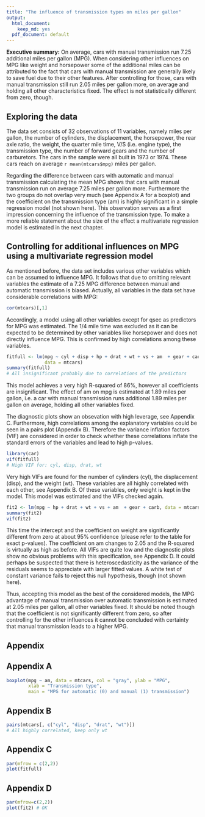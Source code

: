 ```yaml
---
title: "The influence of transmission types on miles per gallon"
output:
  html_document:
    keep_md: yes
  pdf_document: default
---
```

**Executive summary:** On average, cars with manual transmission run 7.25 additional miles per gallon (MPG). When considering other influences on MPG like weight and horsepower some of the additional miles can be attributed to the fact that cars with manual transmission are generally likely to save fuel due to their other features. After controlling for those, cars with manual transmission still run 2.05 miles per gallon more, on average and holding all other characteristics fixed. The effect is not statistically different from zero, though.

## Exploring the data
The data set consists of 32 observations of 11 variables, namely miles per gallon, the number of cylinders, the displacement, the horsepower, the rear axle ratio, the weight, the quarter mile time, V/S (i.e. engine type), the transmission type, the number of forward gears and the number of carburetors. The cars in the sample were all built in 1973 or 1974. These cars reach on average ```r mean(mtcars$mpg)``` miles per gallon.

Regarding the difference between cars with automatic and manual transmission calculating the mean MPG shows that cars with manual transmission run on average 7.25 miles per gallon more. Furthermore the two groups do not overlap very much (see Appendix A for a boxplot) and the coefficient on the transmission type (am) is highly significant in a simple regression model (not shown here). This observation serves as a first impression concerning the influence of the transmission type. To make a more reliable statement about the size of the effect a multivariate regression model is estimated in the next chapter.

## Controlling for additional influences on MPG using a multivariate regression model
As mentioned before, the data set includes various other variables which can be assumed to influence MPG. It follows that due to omitting relevant variables the estimate of a 7.25 MPG difference between manual and automatic transmission is biased. Actually, all variables in the data set have considerable correlations with MPG:

```r
cor(mtcars)[,1]
```

Accordingly, a model using all other variables except for qsec as predictors for MPG was estimated. The 1/4 mile time was excluded as it can be expected to be determined by other variables like horsepower and does not directly influence MPG. This is confirmed by high correlations among these variables.

```r
fitfull <- lm(mpg ~ cyl + disp + hp + drat + wt + vs + am  + gear + carb,
              data = mtcars)
summary(fitfull)
# All insignificant probably due to correlations of the predictors
```

This model achieves a very high R-squared of 86%, however all coefficients are insignificant. The effect of am on mpg is estimated at 1.89 miles per gallon, i.e. a car with manual transmission runs additional 1.89 miles per gallon on average, holding all other variables fixed. 

The diagnostic plots show an obsevation with high leverage, see Appendix C. Furthermore, high correlations among the explanatory variables could be seen in a pairs plot (Appendix B). Therefore the variance inflation factors (VIF) are considered in order to check whether these correlations inflate the standard errors of the variables and lead to high p-values.

```r
library(car)
vif(fitfull)
# High VIF for: cyl, disp, drat, wt
```

Very high VIFs are found for the number of cylinders (cyl), the displacement (disp), and the weight (wt). These variables are all highly correlated with each other, see Appendix B. Of these variables, only weight is kept in the model. This model was estimated and the VIFs checked again.

```r
fit2 <- lm(mpg ~ hp + drat + wt + vs + am  + gear + carb, data = mtcars)
summary(fit2)
vif(fit2) 
```

This time the intercept and the coefficient on weight are significantly different from zero at about 95% confidence (please refer to the table for exact p-values). The coefficient on am changes to 2.05 and the R-squared is virtually as high as before. All VIFs are quite low and the diagnostic plots show no obvious problems with this specification, see Appendix D. It could perhaps be suspected that there is heteroscedasticity as the variance of the residuals seems to appreciate with larger fitted values. A white test of constant variance fails to reject this null hypothesis, though (not shown here). 

Thus, accepting this model as the best of the considered models, the MPG advantage of manual transmission over automatic transmission is estimated at 2.05 miles per gallon, all other variables fixed. It should be noted though that the coefficient is not significantly different from zero, so after controlling for the other influences it cannot be concluded with certainty that manual transmission leads to a higher MPG.



## Appendix
## Appendix A
```r
boxplot(mpg ~ am, data = mtcars, col = "gray", ylab = "MPG",
        xlab = "Transmission type", 
        main = "MPG for automatic (0) and manual (1) transmission")
```

## Appendix B
```r
pairs(mtcars[, c("cyl", "disp", "drat", "wt")])
# All highly correlated, keep only wt
```

## Appendix C 
```r
par(mfrow = c(2,2))
plot(fitfull)
```

## Appendix D
```r
par(mfrow=c(2,2))
plot(fit2) # OK
```